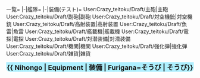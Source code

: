 {{Ambox
|type = construction
|title = This page and it's related templates and modules are under development.
|message = Information coming soon...
|user_act = Developer:
|users = [[User:Crazy_teitoku|Crazy_teitoku]]
}}
<tabber>一覧=
{{:User:Crazy teitoku/一覧}}
|-|艦隊=
{{:User:Crazy teitoku/艦隊}}
|-|装備(テスト)=
<tabview>
User:Crazy_teitoku/Draft/主砲|主砲
User:Crazy_teitoku/Draft/副砲|副砲
User:Crazy_teitoku/Draft/対空機銃|対空機銃
User:Crazy_teitoku/Draft/高射装置|高射装置
User:Crazy_teitoku/Draft/魚雷|魚雷
User:Crazy_teitoku/Draft/艦載機|艦載機
User:Crazy_teitoku/Draft/電探|電探
User:Crazy_teitoku/Draft/対潜装備|対潜装備
User:Crazy_teitoku/Draft/機関|機関
User:Crazy_teitoku/Draft/強化弾|強化弾
User:Crazy_teitoku/Draft/雑貨|雑貨
</tabview>
<div style="width:100%;background:#ADEFFF;border-bottom-right-radius:10px;border-bottom-left-radius:10px;text-align:center"><font size=4>'''{{ Nihongo | Equipment | 装備 | Furigana=そうび | そうび}}'''</font></div>
</tabber>